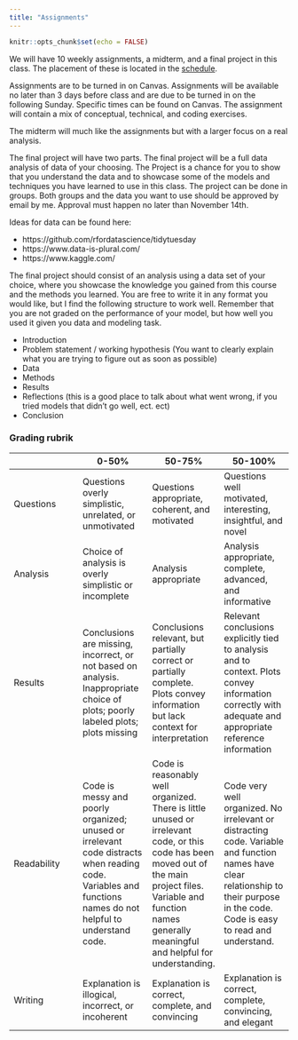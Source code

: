 ```yaml
---
title: "Assignments"
---
```


```r
knitr::opts_chunk$set(echo = FALSE)
```

We will have 10 weekly assignments, a midterm, and a final project in this class. The placement of these is located in the [schedule](schedule.html).

Assignments are to be turned in on Canvas. Assignments will be available no later than 3 days before class and are due to be turned in on the following Sunday. Specific times can be found on Canvas. The assignment will contain a mix of conceptual, technical, and coding exercises.

The midterm will much like the assignments but with a larger focus on a real analysis.
 
The final project will have two parts. The final project will be a full data analysis of data of your choosing. The Project is a chance for you to show that you understand the data and to showcase some of the models and techniques you have learned to use in this class.
The project can be done in groups. Both groups and the data you want to use should be approved by email by me. Approval must happen no later than November 14th.

Ideas for data can be found here:

- https://github.com/rfordatascience/tidytuesday
- https://www.data-is-plural.com/
- https://www.kaggle.com/

The final project should consist of an analysis using a data set of your choice, where you showcase the knowledge you gained from this course and the methods you learned. You are free to write it in any format you would like, but I find the following structure to work well. Remember that you are not graded on the performance of your model, but how well you used it given you data and modeling task.

- Introduction
- Problem statement / working hypothesis (You want to clearly explain what you are trying to figure out as soon as possible)
- Data
- Methods
- Results
- Reflections (this is a good place to talk about what went wrong, if you tried models that didn't go well, ect. ect)
- Conclusion

### Grading rubrik

| | 0-50% | 50-75% | 50-100% |
|---|---|---|---|
| Questions | Questions overly simplistic, unrelated, or unmotivated | Questions appropriate, coherent, and motivated | Questions well motivated, interesting, insightful, and novel |
| Analysis | 	Choice of analysis is overly simplistic or incomplete | Analysis appropriate | Analysis appropriate, complete, advanced, and informative |
| Results | Conclusions are missing, incorrect, or not based on analysis. Inappropriate choice of plots; poorly labeled plots; plots missing | Conclusions relevant, but partially correct or partially complete. Plots convey information but lack context for interpretation | Relevant conclusions explicitly tied to analysis and to context. Plots convey information correctly with adequate and appropriate reference information |
| Readability | Code is messy and poorly organized; unused or irrelevant code distracts when reading code. Variables and functions names do not helpful to understand code. | Code is reasonably well organized. There is little unused or irrelevant code, or this code has been moved out of the main project files. Variable and function names generally meaningful and helpful for understanding. | Code very well organized. No irrelevant or distracting code. Variable and function names have clear relationship to their purpose in the code. Code is easy to read and understand. |
| Writing | Explanation is illogical, incorrect, or incoherent | Explanation is correct, complete, and convincing | Explanation is correct, complete, convincing, and elegant |
